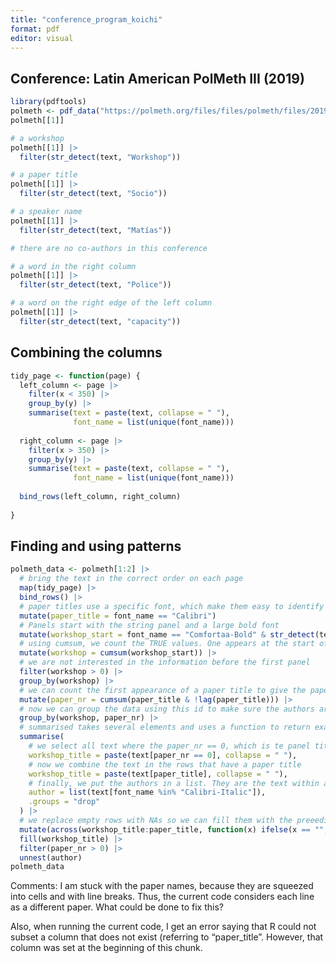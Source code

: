 ```yaml
---
title: "conference_program_koichi"
format: pdf
editor: visual
---
```


## Conference: Latin American PolMeth III (2019)

```r
library(pdftools)
polmeth <- pdf_data("https://polmeth.org/files/files/polmeth/files/2019-latin-polmeth.pdf", font_info = TRUE)
polmeth[[1]]
```

```r
# a workshop
polmeth[[1]] |> 
  filter(str_detect(text, "Workshop"))

# a paper title
polmeth[[1]] |> 
  filter(str_detect(text, "Socio"))

# a speaker name
polmeth[[1]] |> 
  filter(str_detect(text, "Matías"))

# there are no co-authors in this conference

# a word in the right column
polmeth[[1]] |> 
  filter(str_detect(text, "Police"))

# a word on the right edge of the left column
polmeth[[1]] |> 
  filter(str_detect(text, "capacity"))
```

## Combining the columns

```r
tidy_page <- function(page) {
  left_column <- page |> 
    filter(x < 350) |> 
    group_by(y) |> 
    summarise(text = paste(text, collapse = " "),
              font_name = list(unique(font_name)))
  
  right_column <- page |> 
    filter(x > 350) |> 
    group_by(y) |> 
    summarise(text = paste(text, collapse = " "),
              font_name = list(unique(font_name)))
  
  bind_rows(left_column, right_column)
    
}
```

## Finding and using patterns

```r
polmeth_data <- polmeth[1:2] |> 
  # bring the text in the correct order on each page
  map(tidy_page) |> 
  bind_rows() |> 
  # paper titles use a specific font, which make them easy to identify
  mutate(paper_title = font_name == "Calibri")
  # Panels start with the string panel and a large bold font
  mutate(workshop_start = font_name == "Comfortaa-Bold" & str_detect(text, "Workshop")) |> 
  # using cumsum, we count the TRUE values. One appears at the start of each panel
  mutate(workshop = cumsum(workshop_start)) |> 
  # we are not interested in the information before the first panel
  filter(workshop > 0) |> 
  group_by(workshop) |> 
  # we can count the first appearance of a paper title to give the paper a unique id per panel
  mutate(paper_nr = cumsum(paper_title & !lag(paper_title))) |> 
  # now we can group the data using this id to make sure the authors are matched to the right paper
  group_by(workshop, paper_nr) |> 
  # summarised takes several elements and uses a function to return exactly one
  summarise(
    # we select all text where the paper_nr == 0, which is te panel title
    workshop_title = paste(text[paper_nr == 0], collapse = " "),
    # now we combine the text in the rows that have a paper title
    workshop_title = paste(text[paper_title], collapse = " "),
    # finally, we put the authors in a list. They are the text within a panel descript that uses one of two fonts
    author = list(text[font_name %in% "Calibri-Italic"]),
    .groups = "drop"
  ) |> 
  # we replace empty rows with NAs so we can fill them with the preeeding text
  mutate(across(workshop_title:paper_title, function(x) ifelse(x == "", NA_character_, x))) |> 
  fill(workshop_title) |> 
  filter(paper_nr > 0) |> 
  unnest(author)
polmeth_data
```

Comments:
I am stuck with the paper names, because they are squeezed into cells and with line breaks.
Thus, the current code considers each line as a different paper. What could be done to fix this?

Also, when running the current code, I get an error saying that R could not subset a column that does not exist (referring to "paper_title".
However, that column was set at the beginning of this chunk.
